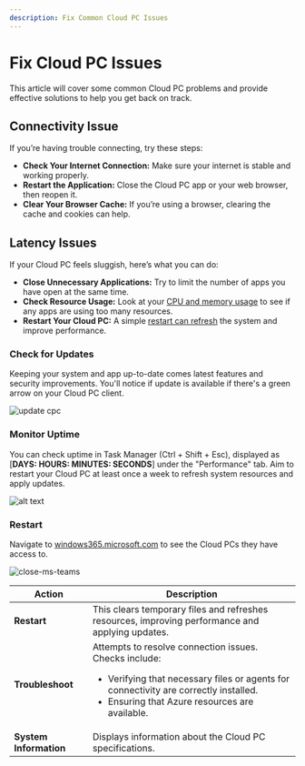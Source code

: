 ```yaml
---
description: Fix Common Cloud PC Issues
---
```



# Fix Cloud PC Issues



This article will cover some common Cloud PC problems and provide effective solutions to help you get back on track.

<CloudPC className="logoBadge"/>


## **Connectivity Issue**

<BrowserWindow url="/Connectivity">

If you’re having trouble connecting, try these steps:

- **Check Your Internet Connection:** Make sure your internet is stable and working properly.
- **Restart the Application:** Close the Cloud PC app or your web browser, then reopen it.
- **Clear Your Browser Cache:** If you’re using a browser, clearing the cache and cookies can help. 


<!-- import ComingSoon from "@site/src/components/ComingSoon";

<ComingSoon /> -->
<!-- 
<Tabs groupId="browser">
  <TabItem value="edge" label="Edge">
  

```bash
edge://settings/clearBrowserData
```

  </TabItem>
  <TabItem value="chrome" label="Chrome">
  

```bash
chrome://settings/clearBrowserData
```
  </TabItem>
</Tabs> -->

</BrowserWindow>



## **Latency Issues**

<BrowserWindow url="/Latency">

If your Cloud PC feels sluggish, here’s what you can do:

- **Close Unnecessary Applications:** Try to limit the number of apps you have open at the same time.
- **Check Resource Usage:** Look at your [CPU and memory usage](#monitor-uptime) to see if any apps are using too many resources.
- **Restart Your Cloud PC:** A simple [restart can refresh](#restart) the system and improve performance.

</BrowserWindow>

<!-- ## **Display Issues**

If you’re seeing a black screen or distorted visuals, follow these tips:

- **Check Your Display Settings:** Make sure your resolution and display settings are correct.
- **Update Your Graphics Drivers:** Keeping your graphics drivers up to date can fix display problems.
- **Reconnect to Your Cloud PC:** Disconnecting and reconnecting can refresh the display. -->

<!-- ## **Applications Crashing**

If your applications are crashing frequently, try these solutions:

- **Update Your Applications:** Ensure all your applications are up to date.
- **Check Compatibility:** Verify that the apps you’re using are compatible with your Cloud PC.
- **Reinstall the Affected Applications:** If problems persist, uninstall and then reinstall the apps that are crashing. -->



<!-- ## Conclusion

Cloud PCs are powerful tools, but sometimes issues can arise. By following these troubleshooting steps, you can quickly resolve common problems and get back to work. If you still need help, don’t hesitate to reach out to your IT support team.
 -->

<!-- :::tip[PRO TIP]
Consider the following best practices that could help keeping your Cloud PC running smoothly.
::: -->


### **Check for Updates**
Keeping your system and app up-to-date comes latest features and security improvements. You'll notice if update is available if there's a green arrow on your Cloud PC client.

![update cpc](/img/guides/cpc-update.png)

### **Monitor Uptime**
You can check uptime in Task Manager (Ctrl + Shift + Esc), displayed as [**DAYS: HOURS: MINUTES: SECONDS**] under the "Performance" tab. Aim to restart your Cloud PC at least once a week to refresh system resources and apply updates.

![alt text](/img/guides/pc-uptime.png)

### **Restart**
Navigate to [windows365.microsoft.com](https://windows365.microsoft.com/) to see the Cloud PCs they have access to.

![close-ms-teams](/img/troubleshooting/cloud-pc.png)

| Action            | Description                                                                                                                                                    |
|-------------------|----------------------------------------------------------------------------------------------------------------------------------------------------------------|
| **Restart**       |This clears temporary files and refreshes resources, improving performance and applying updates.  |
| **Troubleshoot**  | Attempts to resolve connection issues. Checks include: <ul><li>Verifying that necessary files or agents for connectivity are correctly installed.</li><li>Ensuring that Azure resources are available.</li></ul> |
| **System Information** | Displays information about the Cloud PC specifications.                                                                                                   |

